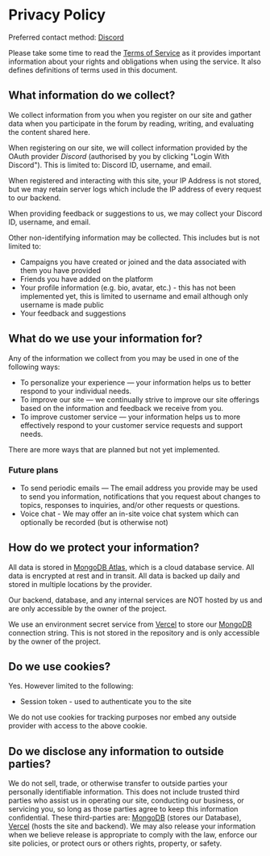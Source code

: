 # Privacy Policy

Preferred contact method: [Discord](https://discord.gg/DsSeGSc5na)

Please take some time to read the [Terms of Service](/docs/termsOfService) as it provides important information about your rights and obligations when using the service. It also defines definitions of terms used in this document.

## What information do we collect?

We collect information from you when you register on our site and gather data when you participate in the forum by reading, writing, and evaluating the content shared here.

When registering on our site, we will collect information provided by the OAuth provider *Discord* (authorised by you by clicking "Login With Discord"). This is limited to: Discord ID, username, and email.

When registered and interacting with this site, your IP Address is not stored, but we may retain server logs which include the IP address of every request to our backend.

When providing feedback or suggestions to us, we may collect your Discord ID, username, and email.

Other non-identifying information may be collected.
This includes but is not limited to:
- Campaigns you have created or joined and the data associated with them you have provided
- Friends you have added on the platform
- Your profile information (e.g. bio, avatar, etc.) - this has not been implemented yet, this is limited to username and email although only username is made public
- Your feedback and suggestions

## What do we use your information for?

Any of the information we collect from you may be used in one of the following ways:

- To personalize your experience — your information helps us to better respond to your individual needs.
- To improve our site — we continually strive to improve our site offerings based on the information and feedback we receive from you.
- To improve customer service — your information helps us to more effectively respond to your customer service requests and support needs.

There are more ways that are planned but not yet implemented.

### Future plans

- To send periodic emails — The email address you provide may be used to send you information, notifications that you request about changes to topics, responses to inquiries, and/or other requests or questions.
- Voice chat - We may offer an in-site voice chat system which can optionally be recorded (but is otherwise not)

## How do we protect your information?

All data is stored in [MongoDB Atlas](https://www.mongodb.com/atlas/database), which is a cloud database service. All data is encrypted at rest and in transit. All data is backed up daily and stored in multiple locations by the provider.

Our backend, database, and any internal services are NOT hosted by us and are only accessible by the owner of the project.

We use an environment secret service from [Vercel](https://vercel.com/) to store our [MongoDB](https://www.mongodb.com/) connection string. This is not stored in the repository and is only accessible by the owner of the project.

## Do we use cookies?

Yes. However limited to the following:
- Session token - used to authenticate you to the site

We do not use cookies for tracking purposes nor embed any outside provider with access to the above cookie.

## Do we disclose any information to outside parties?

We do not sell, trade, or otherwise transfer to outside parties your personally identifiable information. This does not include trusted third parties who assist us in operating our site, conducting our business, or servicing you, so long as those parties agree to keep this information confidential. These third-parties are: [MongoDB](https://www.mongodb.com/) (stores our Database), [Vercel](https://vercel.com/) (hosts the site and backend). We may also release your information when we believe release is appropriate to comply with the law, enforce our site policies, or protect ours or others rights, property, or safety.